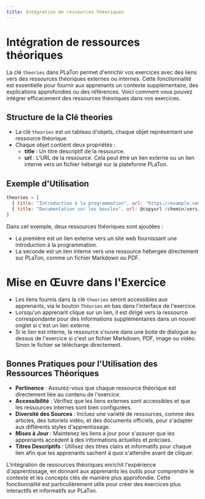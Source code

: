 ```yaml
---
title: Intégration de ressources théoriques
---
```


# Intégration de ressources théoriques

La clé `theories` dans PLaTon permet d'enrichir vos exercices avec des liens vers des ressources théoriques externes ou internes.
Cette fonctionnalité est essentielle pour fournir aux apprenants un contexte supplémentaire, des explications approfondies ou des références.
Voici comment vous pouvez intégrer efficacement des ressources théoriques dans vos exercices.

## Structure de la Clé theories

- La clé `theories` est un tableau d'objets, chaque objet représentant une ressource théorique.
- Chaque objet contient deux propriétés :
  - **title** : Un titre descriptif de la ressource.
  - **url** : L'URL de la ressource. Cela peut être un lien externe ou un lien interne vers un fichier hébergé sur la plateforme PLaTon.

## Exemple d'Utilisation

```js
theories = [
  { title: "Introduction à la programmation", url: "https://example.com/intro-programming" },
  { title: "Documentation sur les boucles", url: @copyurl /chemin/vers/la/doc/boucles.pdf }
]
```

Dans cet exemple, deux ressources théoriques sont ajoutées :

- La première est un lien externe vers un site web fournissant une introduction à la programmation.
- La seconde est un lien interne vers une ressource hébergée directement sur PLaTon, comme un fichier Markdown ou PDF.

# Mise en Œuvre dans l'Exercice

- Les liens fournis dans la clé `theories` seront accessibles aux apprenants, via le bouton `Théories` en bas dans l'interface de l'exercice.
- Lorsqu'un apprenant clique sur un lien, il est dirigé vers la ressource correspondante pour des informations supplémentaires dans un nouvel onglet si c'est un lien externe.
- Si le lien est interne, la ressource s'ouvre dans une boite de dialogue au dessus de l'exercice si c'est un fichier Markdown, PDF, image ou vidéo. Sinon le fichier se télécharge directement.

## Bonnes Pratiques pour l'Utilisation des Ressources Théoriques

- **Pertinence** : Assurez-vous que chaque ressource théorique est directement liée au contenu de l'exercice.
- **Accessibilité** : Vérifiez que les liens externes sont accessibles et que les ressources internes sont bien configurées.
- **Diversité des Sources** : Incluez une variété de ressources, comme des articles, des tutoriels vidéo, et des documents officiels, pour s'adapter aux différents styles d'apprentissage.
- **Mises à Jour** : Maintenez les liens à jour pour s'assurer que les apprenants accèdent à des informations actuelles et précises.
- **Titres Descriptifs** : Utilisez des titres clairs et informatifs pour chaque lien afin que les apprenants sachent à quoi s'attendre avant de cliquer.

L'intégration de ressources théoriques enrichit l'expérience d'apprentissage, en donnant aux apprenants les outils pour comprendre le contexte et les concepts clés de manière plus approfondie. Cette fonctionnalité est particulièrement utile pour créer des exercices plus interactifs et informatifs sur PLaTon.
